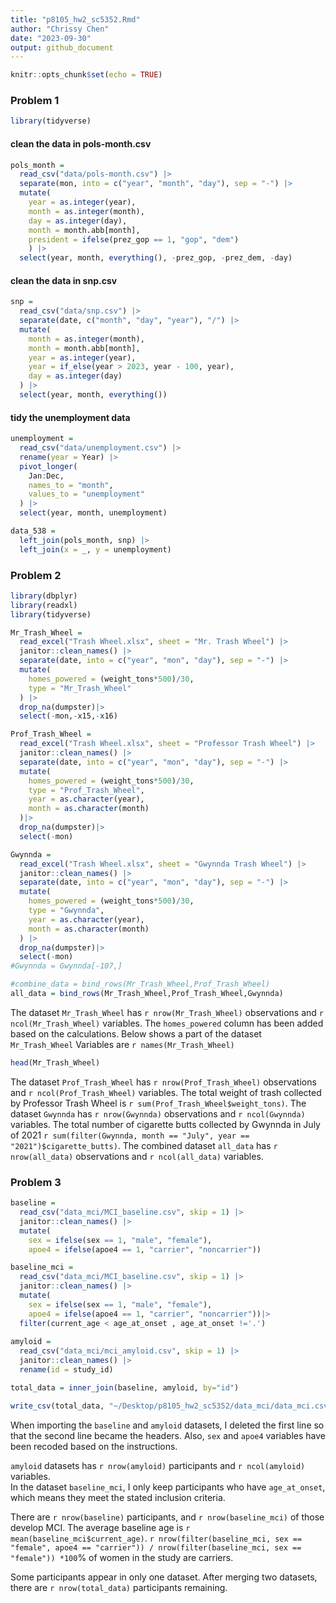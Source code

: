 ```yaml
---
title: "p8105_hw2_sc5352.Rmd"
author: "Chrissy Chen"
date: "2023-09-30"
output: github_document
---
```


```r
knitr::opts_chunk$set(echo = TRUE)
```

### Problem 1  
```r
library(tidyverse)
```

#### clean the data in pols-month.csv
```r
pols_month = 
  read_csv("data/pols-month.csv") |>
  separate(mon, into = c("year", "month", "day"), sep = "-") |>
  mutate(
    year = as.integer(year), 
    month = as.integer(month), 
    day = as.integer(day),
    month = month.abb[month],
    president = ifelse(prez_gop == 1, "gop", "dem")
    ) |>
  select(year, month, everything(), -prez_gop, -prez_dem, -day)
```

#### clean the data in snp.csv 
```r
snp = 
  read_csv("data/snp.csv") |>
  separate(date, c("month", "day", "year"), "/") |>
  mutate(
    month = as.integer(month),
    month = month.abb[month],
    year = as.integer(year),
    year = if_else(year > 2023, year - 100, year),
    day = as.integer(day)
  ) |>
  select(year, month, everything())
```

#### tidy the unemployment data
```r
unemployment = 
  read_csv("data/unemployment.csv") |>
  rename(year = Year) |>
  pivot_longer(
    Jan:Dec, 
    names_to = "month",
    values_to = "unemployment"
  ) |>
  select(year, month, unemployment)
```
```r
data_538 = 
  left_join(pols_month, snp) |>
  left_join(x = _, y = unemployment)
```


### Problem 2

```r
library(dbplyr)
library(readxl)
library(tidyverse)
```

```r
Mr_Trash_Wheel = 
  read_excel("Trash Wheel.xlsx", sheet = "Mr. Trash Wheel") |>
  janitor::clean_names() |> 
  separate(date, into = c("year", "mon", "day"), sep = "-") |>
  mutate(
    homes_powered = (weight_tons*500)/30,
    type = "Mr_Trash_Wheel"
  ) |>
  drop_na(dumpster)|>
  select(-mon,-x15,-x16) 

Prof_Trash_Wheel = 
  read_excel("Trash Wheel.xlsx", sheet = "Professor Trash Wheel") |>
  janitor::clean_names() |>
  separate(date, into = c("year", "mon", "day"), sep = "-") |>
  mutate(
    homes_powered = (weight_tons*500)/30,
    type = "Prof_Trash_Wheel",
    year = as.character(year), 
    month = as.character(month)
  )|>
  drop_na(dumpster)|>
  select(-mon)

Gwynnda = 
  read_excel("Trash Wheel.xlsx", sheet = "Gwynnda Trash Wheel") |>
  janitor::clean_names() |>
  separate(date, into = c("year", "mon", "day"), sep = "-") |>
  mutate(
    homes_powered = (weight_tons*500)/30,
    type = "Gwynnda",
    year = as.character(year), 
    month = as.character(month)
  ) |>
  drop_na(dumpster)|>
  select(-mon)
#Gwynnda = Gwynnda[-107,]

#combine_data = bind_rows(Mr_Trash_Wheel,Prof_Trash_Wheel)
all_data = bind_rows(Mr_Trash_Wheel,Prof_Trash_Wheel,Gwynnda)
```

The dataset `Mr_Trash_Wheel` has `r nrow(Mr_Trash_Wheel)` observations and `r ncol(Mr_Trash_Wheel)` variables. The `homes_powered` column has been added based on the calculations. Below shows a part of the dataset `Mr_Trash_Wheel` Variables are `r names(Mr_Trash_Wheel)`

```r
head(Mr_Trash_Wheel)
```

The dataset `Prof_Trash_Wheel` has `r nrow(Prof_Trash_Wheel)` observations and `r ncol(Prof_Trash_Wheel)` variables. The total weight of trash collected by Professor Trash Wheel is `r sum(Prof_Trash_Wheel$weight_tons)`. 
The dataset `Gwynnda` has `r nrow(Gwynnda)` observations and `r ncol(Gwynnda)` variables. The total number of cigarette butts collected by Gwynnda in July of 2021 `r sum(filter(Gwynnda, month == "July", year == "2021")$cigarette_butts)`. 
The combined dataset `all_data` has `r nrow(all_data)` observations and `r ncol(all_data)` variables.

### Problem 3
```r
baseline = 
  read_csv("data_mci/MCI_baseline.csv", skip = 1) |>
  janitor::clean_names() |>
  mutate(
    sex = ifelse(sex == 1, "male", "female"),
    apoe4 = ifelse(apoe4 == 1, "carrier", "noncarrier"))

baseline_mci = 
  read_csv("data_mci/MCI_baseline.csv", skip = 1) |>
  janitor::clean_names() |>
  mutate(
    sex = ifelse(sex == 1, "male", "female"),
    apoe4 = ifelse(apoe4 == 1, "carrier", "noncarrier"))|>
  filter(current_age < age_at_onset , age_at_onset !='.')
  
amyloid = 
  read_csv("data_mci/mci_amyloid.csv", skip = 1) |>
  janitor::clean_names() |>
  rename(id = study_id)

total_data = inner_join(baseline, amyloid, by="id")

write_csv(total_data, "~/Desktop/p8105_hw2_sc5352/data_mci/data_mci.csv")
```

When importing the `baseline` and `amyloid` datasets, I deleted the first line so that the second line became the headers. Also, `sex` and `apoe4` variables have been recoded based on the instructions. 

`amyloid` datasets has `r nrow(amyloid)` participants and `r ncol(amyloid)` variables.  
In the dataset `baseline_mci`, I only keep participants who have `age_at_onset`, which means they meet the stated inclusion criteria.  

There are `r nrow(baseline)` participants, and `r nrow(baseline_mci)` of those develop MCI. The average baseline age is `r mean(baseline_mci$current_age)`. `r nrow(filter(baseline_mci, sex == "female", apoe4 == "carrier")) / nrow(filter(baseline_mci, sex == "female")) *100`% of women in the study are carriers.  

Some participants appear in only one dataset. After merging two datasets, there are `r nrow(total_data)` participants remaining.
